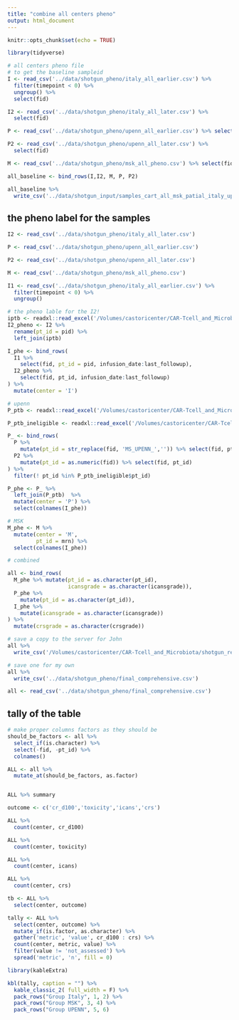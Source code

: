 ```yaml
---
title: "combine all centers pheno"
output: html_document
---
```


```r
knitr::opts_chunk$set(echo = TRUE)
```

```r
library(tidyverse)
```

```r
# all centers pheno file 
# to get the baseline sampleid 
I <- read_csv('../data/shotgun_pheno/italy_all_earlier.csv') %>% 
  filter(timepoint < 0) %>% 
  ungroup() %>% 
  select(fid)

I2 <- read_csv('../data/shotgun_pheno/italy_all_later.csv') %>% 
  select(fid)

P <- read_csv('../data/shotgun_pheno/upenn_all_earlier.csv') %>% select(fid)

P2 <- read_csv('../data/shotgun_pheno/upenn_all_later.csv') %>% 
  select(fid)

M <- read_csv('../data/shotgun_pheno/msk_all_pheno.csv') %>% select(fid)

all_baseline <- bind_rows(I,I2, M, P, P2)

all_baseline %>% 
  write_csv('../data/shotgun_input/samples_cart_all_msk_patial_italy_upenn.csv', col_names = F)
```

## the pheno label for the samples

```r
I2 <- read_csv('../data/shotgun_pheno/italy_all_later.csv')

P <- read_csv('../data/shotgun_pheno/upenn_all_earlier.csv') 

P2 <- read_csv('../data/shotgun_pheno/upenn_all_later.csv') 

M <- read_csv('../data/shotgun_pheno/msk_all_pheno.csv')
```


```r
I1 <- read_csv('../data/shotgun_pheno/italy_all_earlier.csv') %>% 
  filter(timepoint < 0) %>% 
  ungroup() 

# the pheno lable for the I2!
iptb <- readxl::read_excel('/Volumes/castoricenter/CAR-Tcell_and_Microbiota/Italy/patients/italy_essential_data_v4.xlsx', sheet = 1)
I2_pheno <- I2 %>% 
  rename(pt_id = pid) %>% 
  left_join(iptb) 

I_phe <- bind_rows(
  I1 %>% 
    select(fid, pt_id = pid, infusion_date:last_followup), 
  I2_pheno %>% 
    select(fid, pt_id, infusion_date:last_followup)
) %>% 
  mutate(center = 'I')
```

```r
# upenn
P_ptb <- readxl::read_excel('/Volumes/castoricenter/CAR-Tcell_and_Microbiota/U Penn/patients/upenn_essential_data_v3.xlsx', sheet = 1)

P_ptb_ineligible <- readxl::read_excel('/Volumes/castoricenter/CAR-Tcell_and_Microbiota/U Penn/patients/upenn_essential_data_v3.xlsx', sheet = 2)

P_ <- bind_rows(
  P %>% 
    mutate(pt_id = str_replace(fid, 'MS_UPENN_','')) %>% select(fid, pt_id) %>% mutate(pt_id = as.numeric(pt_id)),
  P2 %>% 
    mutate(pt_id = as.numeric(fid)) %>% select(fid, pt_id)
) %>% 
  filter(! pt_id %in% P_ptb_ineligible$pt_id)

P_phe <- P_ %>% 
  left_join(P_ptb)  %>% 
  mutate(center = 'P') %>% 
  select(colnames(I_phe))
```


```r
# MSK
M_phe <- M %>% 
  mutate(center = 'M',
         pt_id = mrn) %>% 
  select(colnames(I_phe))
```


```r
# combined 

all <- bind_rows(
  M_phe %>% mutate(pt_id = as.character(pt_id),
                   icansgrade = as.character(icansgrade)), 
  P_phe %>% 
    mutate(pt_id = as.character(pt_id)), 
  I_phe %>% 
    mutate(icansgrade = as.character(icansgrade))
) %>% 
  mutate(crsgrade = as.character(crsgrade))

# save a copy to the server for John
all %>% 
  write_csv('/Volumes/castoricenter/CAR-Tcell_and_Microbiota/shotgun_results/pheno_data_comprehensive.csv')

# save one for my own
all %>% 
  write_csv('../data/shotgun_pheno/final_comprehensive.csv')

all <- read_csv('../data/shotgun_pheno/final_comprehensive.csv')
```

## tally of the table

```r
# make proper columns factors as they should be 
should_be_factors <- all %>% 
  select_if(is.character) %>% 
  select(-fid, -pt_id) %>% 
  colnames()

ALL <- all %>% 
  mutate_at(should_be_factors, as.factor)


ALL %>% summary
```


```r
outcome <- c('cr_d100','toxicity','icans','crs')

ALL %>% 
  count(center, cr_d100)

ALL %>% 
  count(center, toxicity)

ALL %>% 
  count(center, icans)

ALL %>% 
  count(center, crs)

tb <- ALL %>% 
  select(center, outcome) 
```

```r
tally <- ALL %>% 
  select(center, outcome) %>% 
  mutate_if(is.factor, as.character) %>% 
  gather('metric', 'value', cr_d100 : crs) %>% 
  count(center, metric, value) %>% 
  filter(value != 'not_assessed') %>% 
  spread('metric', 'n', fill = 0)
```


```r
library(kableExtra)

kbl(tally, caption = "") %>%
  kable_classic_2( full_width = F) %>%
  pack_rows("Group Italy", 1, 2) %>%
  pack_rows("Group MSK", 3, 4) %>% 
  pack_rows("Group UPENN", 5, 6) 


```
 
 